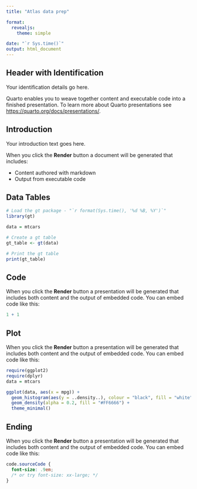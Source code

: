 ```yaml
---
title: "Atlas data prep"

format:
  revealjs: 
    theme: simple

date: "`r Sys.time()`"
output: html_document
---
```




## Header with Identification

Your identification details go here.

Quarto enables you to weave together content and executable code into a finished presentation. To learn more about Quarto presentations see <https://quarto.org/docs/presentations/>.

## Introduction

Your introduction text goes here.

When you click the **Render** button a document will be generated that includes:

-   Content authored with markdown
-   Output from executable code



## Data Tables

```r
# Load the gt package - "`r format(Sys.time(), '%d %B, %Y')`"
library(gt)

data = mtcars

# Create a gt table
gt_table <- gt(data)

# Print the gt table
print(gt_table)
```

## Code

When you click the **Render** button a presentation will be generated that includes both content and the output of embedded code. You can embed code like this:

```r
1 + 1
```



## Plot

When you click the **Render** button a presentation will be generated that includes both content and the output of embedded code. You can embed code like this:

```r
require(ggplot2)
require(dplyr)
data = mtcars

ggplot(data, aes(x = mpg)) +
  geom_histogram(aes(y = ..density..), colour = "black", fill = "white") +
  geom_density(alpha = 0.2, fill = "#FF6666") +
  theme_minimal()

```


## Ending

When you click the **Render** button a presentation will be generated that includes both content and the output of embedded code. You can embed code like this:


```css
code.sourceCode {
  font-size: .9em;
  /* or try font-size: xx-large; */
}
```
